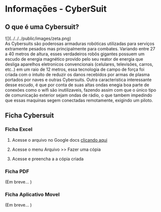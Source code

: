 # Informações - CyberSuit

## O que é uma Cybersuit?

<div>
    <div class='w-50 float-right'>
        ![](../../../public/images/zeta.png)
    </div>
    <div>
        As Cybersuits são poderosas armaduras robóticas utilizadas para serviços extramente pesados mas principalmente
        para combates. Variando entre 27 a 40 metros de altura, esses verdadeiros robôs gigantes possuem um escudo de
        energia magnético provido pelo seu reator de energia  que desliga aparelhos eletronicos convencionais (celulares, 
        televisões, carros, etc..) em um raio de 12 metros, essa tecnologia de campo de força foi criada com o intuito
        de reduzir os danos recebidos por armas de plasma portados por naves e outras Cybersuits. Outra caracteristica
        interessante desse escudo, é que por conta de suas altas ondas enegia boa parte de conexões como o wifi são
        inutilizaveis, fazendo assim com que o único tipo de comunicação exterior sejam ondas de rádio, o que tambem
        impedindo que essas maquinas segem conectadas remotamente, exigindo um piloto.
    </div>
    
</div>

## Ficha Cybersuit

### Ficha Excel

1. Acesse o arquivo no Google docs [clicando aqui](https://docs.google.com/spreadsheets/d/19xD6_4685stZjCgdkRsma3K4KRx58a9lBLGAXXknEKI/edit#gid=1351588059)

2. Acesse o menu Arquivo >> Fazer uma cópia

3. Acesse e preencha a a cópia criada

### Ficha PDF 
(Em breve... )

### Ficha Aplicativo Movel 
(Em breve... )